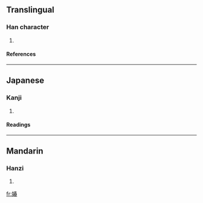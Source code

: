 ==Translingual==
===Han character===
{{Han char|rn=38|rad=女|as=09|sn=12|four=4546<sub>3</sub>|canj=女手大日 (VQKA)}}
# {{defn|Han|sort=女09}}
====References====
{{Han ref|kx=0266.260|dkj=06487|dj=0533.300|hdz=21063.040|uh=5A8B|ud=23179|bh=D8C7|bd=55495}}
----
==Japanese==
===Kanji===
{{ja-kanji|grade=|rs=女09}}
# {{defn|Japanese}} 
====Readings====
{{ja-readings|on=[[しゅん]] (shun)|kun=[[うつくしい]] (utsukushii)}}
----
==Mandarin==
===Hanzi===
{{cmn-hanzi|pin=[[chūn]] ([[chun1]])|wg=ch'un<sup>1</sup>}}
# {{defn|Mandarin}}

[[fr:媋]]